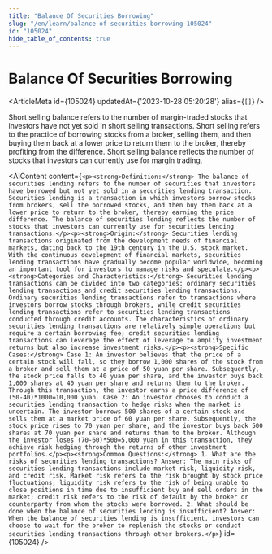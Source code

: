 ```yaml
---
title: "Balance Of Securities Borrowing"
slug: "/en/learn/balance-of-securities-borrowing-105024"
id: "105024"
hide_table_of_contents: true
---
```



# Balance Of Securities Borrowing

<ArticleMeta id={105024} updatedAt={'2023-10-28 05:20:28'} alias={`[]`} />
<div className='border-solid border-b border-t-0 my-4 border-[var(--ifm-color-gray-300)]' />

Short selling balance refers to the number of margin-traded stocks that investors have not yet sold in short selling transactions. Short selling refers to the practice of borrowing stocks from a broker, selling them, and then buying them back at a lower price to return them to the broker, thereby profiting from the difference. Short selling balance reflects the number of stocks that investors can currently use for margin trading.

<AIContent content={`<p><strong>Definition:</strong> The balance of securities lending refers to the number of securities that investors have borrowed but not yet sold in a securities lending transaction. Securities lending is a transaction in which investors borrow stocks from brokers, sell the borrowed stocks, and then buy them back at a lower price to return to the broker, thereby earning the price difference. The balance of securities lending reflects the number of stocks that investors can currently use for securities lending transactions.</p><p><strong>Origin:</strong> Securities lending transactions originated from the development needs of financial markets, dating back to the 19th century in the U.S. stock market. With the continuous development of financial markets, securities lending transactions have gradually become popular worldwide, becoming an important tool for investors to manage risks and speculate.</p><p><strong>Categories and Characteristics:</strong> Securities lending transactions can be divided into two categories: ordinary securities lending transactions and credit securities lending transactions. Ordinary securities lending transactions refer to transactions where investors borrow stocks through brokers, while credit securities lending transactions refer to securities lending transactions conducted through credit accounts. The characteristics of ordinary securities lending transactions are relatively simple operations but require a certain borrowing fee; credit securities lending transactions can leverage the effect of leverage to amplify investment returns but also increase investment risks.</p><p><strong>Specific Cases:</strong> Case 1: An investor believes that the price of a certain stock will fall, so they borrow 1,000 shares of the stock from a broker and sell them at a price of 50 yuan per share. Subsequently, the stock price falls to 40 yuan per share, and the investor buys back 1,000 shares at 40 yuan per share and returns them to the broker. Through this transaction, the investor earns a price difference of (50-40)*1000=10,000 yuan. Case 2: An investor chooses to conduct a securities lending transaction to hedge risks when the market is uncertain. The investor borrows 500 shares of a certain stock and sells them at a market price of 60 yuan per share. Subsequently, the stock price rises to 70 yuan per share, and the investor buys back 500 shares at 70 yuan per share and returns them to the broker. Although the investor loses (70-60)*500=5,000 yuan in this transaction, they achieve risk hedging through the returns of other investment portfolios.</p><p><strong>Common Questions:</strong> 1. What are the risks of securities lending transactions? Answer: The main risks of securities lending transactions include market risk, liquidity risk, and credit risk. Market risk refers to the risk brought by stock price fluctuations; liquidity risk refers to the risk of being unable to close positions in time due to insufficient buy and sell orders in the market; credit risk refers to the risk of default by the broker or counterparty from whom the stocks were borrowed. 2. What should be done when the balance of securities lending is insufficient? Answer: When the balance of securities lending is insufficient, investors can choose to wait for the broker to replenish the stocks or conduct securities lending transactions through other brokers.</p>`} id={105024} />
